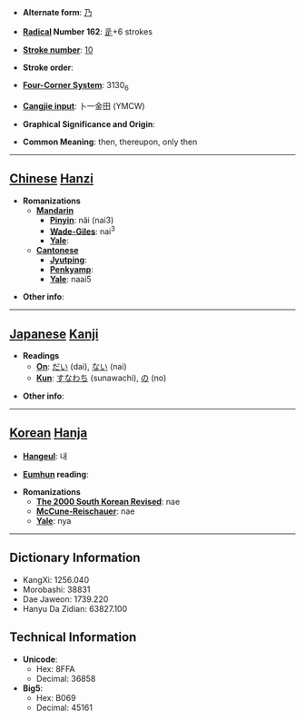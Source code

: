 * '''Alternate form''': [[乃]]

* '''[[Wiktionary:Chinese radical index| Radical]] Number 162''': [[Wiktionary:Chinese radical index 辵|辵]]+6 strokes

* '''[[Wiktionary:Chinese total strokes index|Stroke number]]''': [[Wiktionary:Chinese total strokes index 10|10]]

* '''Stroke order''': 

* '''[[Wiktionary:Chinese four corner index|Four-Corner System]]''': 3130<sub>6</sub>

* '''[[Wiktionary:Chinese Cangjie index|Cangjie input]]''': 卜一金田 (YMCW)

* '''Graphical Significance and Origin''': 

* '''Common Meaning''': then, thereupon, only then

----

== [[Chinese]] [[Hanzi]] ==

* '''Romanizations'''
** '''[[Mandarin]]'''
*** '''[[Pinyin]]''': nǎi (nai3)
*** '''[[Wade-Giles]]''': nai<sup>3</sup>
*** '''[[Yale]]''': 
** '''[[Cantonese]]'''
*** '''[[Jyutping]]''':
*** '''[[Penkyamp]]''': 
*** '''[[Yale]]''': naai5

* '''Other info''': 

----

== [[Japanese]] [[Kanji]] ==

* '''Readings'''
** '''[[On]]''': [[だい]] (dai), [[ない]] (nai)
** '''[[Kun]]''': [[すなわち]] (sunawachi), [[の]] (no)

* '''Other info''':  

----

== [[Korean]] [[Hanja]] ==

* '''[[Hangeul]]''': 내

* '''[[Eumhun]] reading''': 

* '''Romanizations'''
** '''[[The 2000 South Korean Revised Romanization|The 2000 South Korean Revised]]''': nae
** '''[[McCune-Reischauer]]''': nae
** '''[[Yale]]''': nya

----

== Dictionary Information ==

* KangXi: 1256.040
* Morobashi: 38831
* Dae Jaweon: 1739.220
* Hanyu Da Zidian: 63827.100

== Technical Information ==

* '''Unicode''':
** Hex: 8FFA
** Decimal: 36858
* '''Big5''':
** Hex: B069
** Decimal: 45161